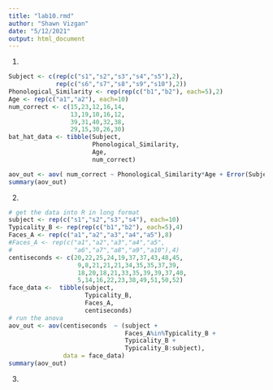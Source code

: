 ```yaml
---
title: "lab10.rmd"
author: "Shawn Vizgan"
date: "5/12/2021"
output: html_document
---
```

1) 
```r

Subject <- c(rep(c("s1","s2","s3","s4","s5"),2),
             rep(c("s6","s7","s8","s9","s10"),2))
Phonological_Similarity <- rep(rep(c("b1","b2"), each=5),2)
Age <- rep(c("a1","a2"), each=10)
num_correct <- c(15,23,12,16,14,
                 13,19,10,16,12,
                 39,31,40,32,38,
                 29,15,30,26,30)
bat_hat_data <- tibble(Subject,
                       Phonological_Similarity,
                       Age,
                       num_correct)

aov_out <- aov( num_correct ~ Phonological_Similarity*Age + Error(Subject/Phonological_Similarity), data = bat_hat_data)
summary(aov_out)
```

2)
```r
# get the data into R in long format
subject <- rep(c("s1","s2","s3","s4"), each=10)
Typicality_B <- rep(rep(c("b1","b2"), each=5),4)
Faces_A <- rep(c("a1","a2","a3","a4","a5"),8)
#Faces_A <- rep(c("a1","a2","a3","a4","a5",
#                 "a6","a7","a8","a9","a10"),4)
centiseconds <- c(20,22,25,24,19,37,37,43,48,45,
                   9,8,21,21,21,34,35,35,37,39,
                   18,20,18,21,33,35,39,39,37,40,
                   5,14,16,22,23,38,49,51,50,52)
face_data <-  tibble(subject,
                     Typicality_B,
                     Faces_A,
                     centiseconds)
# run the anova
aov_out <- aov(centiseconds  ~ (subject + 
                                Faces_A%in%Typicality_B + 
                                Typicality_B + 
                                Typicality_B:subject),
               data = face_data)
summary(aov_out)
```

3)